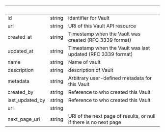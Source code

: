 | &nbsp; | &nbsp; | &nbsp; |
|---|---|---|
| id | string | identifier for Vault |
| uri | string | URI of this Vault API resource |
| created_at | string | Timestamp when the Vault was created (RFC 3339 format) |
| updated_at | string | Timestamp when the Vault was last updated (RFC 3339 format) |
| name | string | Name of vault |
| description | string | description of Vault |
| metadata | string | Arbitrary user-defined metadata for this Vault |
| created_by | string | Reference to who created this Vault |
| last_updated_by | string | Reference to who created this Vault |
| uri | string |  |
| next_page_uri | string | URI of the next page of results, or null if there is no next page |